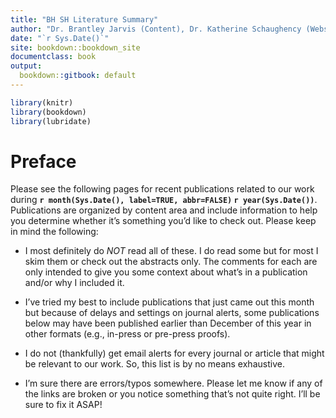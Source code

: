 ---
title: "BH SH Literature Summary"
author: "Dr. Brantley Jarvis (Content), Dr. Katherine Schaughency (Website)"
date: "`r Sys.Date()`"
site: bookdown::bookdown_site
documentclass: book
output:
  bookdown::gitbook: default
---

```{r global, include=FALSE, echo=FALSE}
library(knitr)
library(bookdown)
library(lubridate)
```

# Preface {-}

Please see the following pages for recent publications related to our work during **`r month(Sys.Date(), label=TRUE, abbr=FALSE)` `r year(Sys.Date())`**. Publications are organized by content area and include information to help you determine whether it’s something you’d like to check out. Please keep in mind the following: 

*	I most definitely do _NOT_ read all of these. I do read some but for most I skim them or check out the abstracts only. The comments for each are only intended to give you some context about what’s in a publication and/or why I included it.   

*	I’ve tried my best to include publications that just came out this month but because of delays and settings on journal alerts, some publications below may have been published earlier than December of this year in other formats (e.g., in-press or pre-press proofs). 

*	I do not (thankfully) get email alerts for every journal or article that might be relevant to our work. So, this list is by no means exhaustive. 

*	I’m sure there are errors/typos somewhere. Please let me know if any of the links are broken or you notice something that’s not quite right. I’ll be sure to fix it ASAP! 
